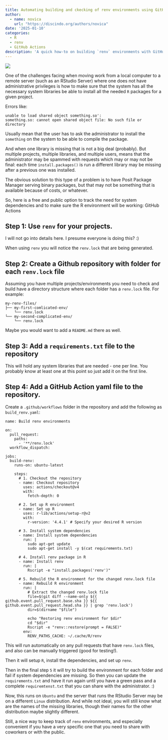 ```yaml
---
title: Automating building and ckecking of renv environments using GitHub Actions
author: 
  - name: novica
    url: "https://discindo.org/authors/novica"
date: '2025-01-10'
categories:
  - R
  - renv
  - GitHub Actions
description: 'A quick how-to on building `renv` environments with GitHub Actions.'
---
```


[![](https://ko-fi.com/img/githubbutton_sm.svg)](https://ko-fi.com/J3J8133RYV)

One of the challenges facing when moving work from a local computer to a remote 
server (such as an RStudio Server) where one does not have administrative privileges 
is how to make sure that the system has all the necessary system libraries be able to 
install all the needed `R` packages for a given project.

Errors like:

```
unable to load shared object something.so':
something.so: cannot open shared object file: No such file or directory
```

Usually mean that the user has to ask the administrator to install the `something` 
on the system to be able to compile the package. 

And when one library is missing that is not a big deal (probably). But multiple 
projects, multiple libraries, and multiple users, means that the administrator may 
be spammed with requests which may or may not be final: each time `install.packages()` 
is run a different library may be missing after a previous one was installed.

The obvious solution to this type of a problem is to have Posit Package Manager serving 
binary packages, but that may not be something that is available because of costs, or whatever.

So, here is a free and public option to track the need for system dependencies and to
make sure the R environment will be working: GitHub Actions


## Step 1: Use `renv` for your projects.

I will not go into details here. I presume everyone is doing this? :) 

When using `renv` you will notice the `renv.lock` that are being generated.

## Step 2: Create a Github repository with folder for each `renv.lock` file

Assuming you have multiple projects/environments you need to check and build have 
a directory structure where each folder has a `renv.lock` file. For example:

```
my-renv-files/
├── my-first-comlicated-env/
    └── renv.lock
└── my-second-complicated-env/
    └── renv.lock
```

Maybe you would want to add a `README.md` there as well. 

## Step 3: Add a `requirements.txt` file to the repository

This will hold any system libraries that are needed - one per line. You probably 
know at least one at this point so just add it on the first line.


## Step 4: Add a GitHub Action yaml file to the repository.

Create a `.github/workflows` folder in the repository and add the following as
`build_renv.yaml`:

```
name: Build renv environments

on:
  pull_request:
    paths:
      - '**/renv.lock'
  workflow_dispatch: 

jobs:
  build-renv:
    runs-on: ubuntu-latest

    steps:
      # 1. Checkout the repository
      - name: Checkout repository
        uses: actions/checkout@v4
        with:
          fetch-depth: 0

      # 2. Set up R environment
      - name: Set up R
        uses: r-lib/actions/setup-r@v2
        with:
          r-version: '4.4.1' # Specify your desired R version

      # 3. Install system dependencies
      - name: Install system dependencies
        run: |
          sudo apt-get update
          sudo apt-get install -y $(cat requirements.txt)

      # 4. Install renv package in R
      - name: Install renv
        run: |
          Rscript -e "install.packages('renv')"

      # 5. Rebuild the R environment for the changed renv.lock file
      - name: Rebuild R environment
        run: |
          # Extract the changed renv.lock file
          file=$(git diff --name-only ${{ github.event.pull_request.base.sha }} ${{ github.event.pull_request.head.sha }} | grep 'renv.lock')
          dir=$(dirname "$file")

          echo "Restoring renv environment for $dir"
          cd "$dir"
          Rscript -e "renv::restore(prompt = FALSE)"
        env:
          RENV_PATHS_CACHE: ~/.cache/R/renv
```

This will run automatically on any pull requests that have `renv.lock` files, 
and also can be manually triggered (good for testing!).

Then it will setup `R`, install the dependencies, and set up `renv`. 

Then in the final step `5` it will try to build the environment for each folder and 
fail if system dependencies are missing. So then you can update the `requirements.txt`
and have it run again until you have a green pass and a complete `requiremtenst.txt` that
you can share with the administrator. :)

Now, this runs on `Ubuntu` and the server that runs the RStudio Server may be on a different
`Linux` distribution. And while not ideal, you will still know what are the names of the missing
libraries, though their names for the other distribution maybe slightly different.

Still, a nice way to keep track of `renv` environments, and especially convenient if you have
a very specific one that you need to share with coworkers or with the public.